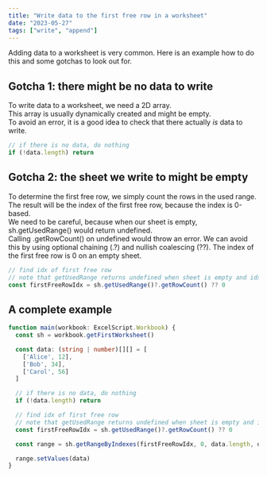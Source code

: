 ```yaml
---
title: "Write data to the first free row in a worksheet"
date: "2023-05-27"
tags: ["write", "append"]
---
```


Adding data to a worksheet is very common.
Here is an example how to do this and some gotchas to look out for.

## Gotcha 1: there might be no data to write

To write data to a worksheet, we need a 2D array.  
This array is usually dynamically created and might be empty.  
To avoid an error, it is a good idea to check that there actually _is_ data to write.

```ts
// if there is no data, do nothing
if (!data.length) return
```

## Gotcha 2: the sheet we write to might be empty

To determine the first free row, we simply count the rows in the used range.  
The result will be the index of the first free row, because the index is 0-based.  
We need to be careful, because when our sheet is empty, sh.getUsedRange() would return undefined.  
Calling .getRowCount() on undefined would throw an error.
We can avoid this by using optional chaining (.?) and nullish coalescing (??). The index of the first free row is 0 on an empty sheet.

```ts
// find idx of first free row
// note that getUsedRange returns undefined when sheet is empty and idx is 0-based
const firstFreeRowIdx = sh.getUsedRange()?.getRowCount() ?? 0
```

## A complete example

```ts
function main(workbook: ExcelScript.Workbook) {
  const sh = workbook.getFirstWorksheet()

  const data: (string | number)[][] = [
    ['Alice', 12],
    ['Bob', 34],
    ['Carol', 56]
  ]

  // if there is no data, do nothing
  if (!data.length) return

  // find idx of first free row
  // note that getUsedRange returns undefined when sheet is empty and idx is 0-based
  const firstFreeRowIdx = sh.getUsedRange()?.getRowCount() ?? 0

  const range = sh.getRangeByIndexes(firstFreeRowIdx, 0, data.length, data[0].length)

  range.setValues(data)
}
```
